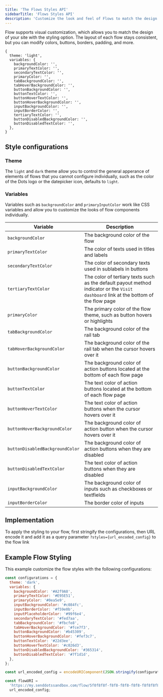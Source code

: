 ```yaml
---
title: 'The Flows Styles API'
sidebarTitle: 'Flows Styles API'
description: 'Customize the look and feel of Flows to match the design of your site.'
---
```


Flow supports visual customization, which allows you to match the design of your site with the styling option. The layout of each flow stays consistent, but you can modify colors, buttons, borders, padding, and more.

```
{
  theme: 'light',
  variables: {
    backgroundColor: '',
    primaryTextColor: '',
    secondaryTextColor: '',
    primaryColor: '',
    tabBackgroundColor: '',
    tabHoverBackgroundColor: '',
    buttonBackgroundColor: '',
    buttonTextColor: '',
    buttonHoverTextColor: '',
    buttonHoverBackgroundColor: '',
    inputBackgroundColor: '',
    inputBorderColor: '',
    tertiaryTextColor: '',
    buttonDisabledBackgroundColor: '',
    buttonDisabledTextColor: '',
  },
}
```

## Style configurations

### Theme

The `light` and `dark` theme allow you to control the general apperance of elements of flows that you cannot configure individually, such as the color of the Dots logo or the datepicker icon, defaults to `light`.

### Variables

Variables such as `backgroundColor` and `primaryInputColor` work like CSS variables and allow you to customize the looks of flow components individually.

| Variable                        | Description                                                                                                                          |
| ------------------------------- | ------------------------------------------------------------------------------------------------------------------------------------ |
| `backgroundColor`               | The background color of the flow                                                                                                     |
| `primaryTextColor`              | The color of texts used in titles and labels                                                                                         |
| `secondaryTextColor`            | The color of secondary texts used in sublabels in buttons                                                                            |
| `tertiaryTextColor`             | The color of tertiary texts such as the default payout method indicator or the `Visit dashboard` link at the bottom of the flow page |
| `primaryColor`                  | The primary color of the flow theme, such as button hovers or highlights                                                             |
| `tabBackgroundColor`            | The background color of the rail tab                                                                                                 |
| `tabHoverBackgroundColor`       | The background color of the rail tab when the cursor hovers over it                                                                  |
| `buttonBackgroundColor`         | The background color of action buttons located at the bottom of each flow page                                                       |
| `buttonTextColor`               | The text color of action buttons located at the bottom of each flow page                                                             |
| `buttonHoverTextColor`          | The text color of action buttons when the cursor hovers over it                                                                      |
| `buttonHoverBackgroundColor`    | The background color of action button when the cursor hovers over it                                                                 |
| `buttonDisabledBackgroundColor` | The background color of action buttons when they are disabled                                                                        |
| `buttonDisabledTextColor`       | The text color of action buttons when they are disabled                                                                              |
| `inputBackgroundColor`          | The background color of inputs such as checkboxes or textfields                                                                      |
| `inputBorderColor`              | The border color of inputs                                                                                                           |

## Implementation

To apply the styling to your flow, first stringify the configurations, then URL encode it and add it as a query parameter `?styles={url_encoded_config}` to the flow link

## Example Flow Styling

This example customize the flow styles with the following configurations:

```javascript NodeJS
const configurations = {
  theme: 'dark',
  variables: {
    backgroundColor: '#A2f9A8',
    primaryTextColor: '#E95E51',
    primaryColor: '#0ea5e9',
    inputBackgroundColor: '#c084fc',
    inputBorderColor: '#f59e0b',
    inputPlaceholderColor: '#99f6e4',
    secondaryTextColor: '#fed7aa',
    tabBackgroundColor: '#fbcfe8',
    tabHoverBackgroundColor: '#fce7f3',
    buttonBackgroundColor: '#b45309',
    buttonHoverBackgroundColor: '#fef3c7',
    buttonTextColor: '#22d3ee',
    buttonHoverTextColor: '#c026d3',
    buttonDisabledBackgroundColor: '#365314',
    buttonDisabledTextColor: '#7f1d1d',
  },
};

const url_encoded_config = encodeURIComponent(JSON.stringify(configurations));

const flowURI =
  'https://my.senddotssandbox.com/flow/5f0f8f8f-f8f8-f8f8-f8f8-f8f8f8f8f8f8?styles=' +
  url_encoded_config;
```
